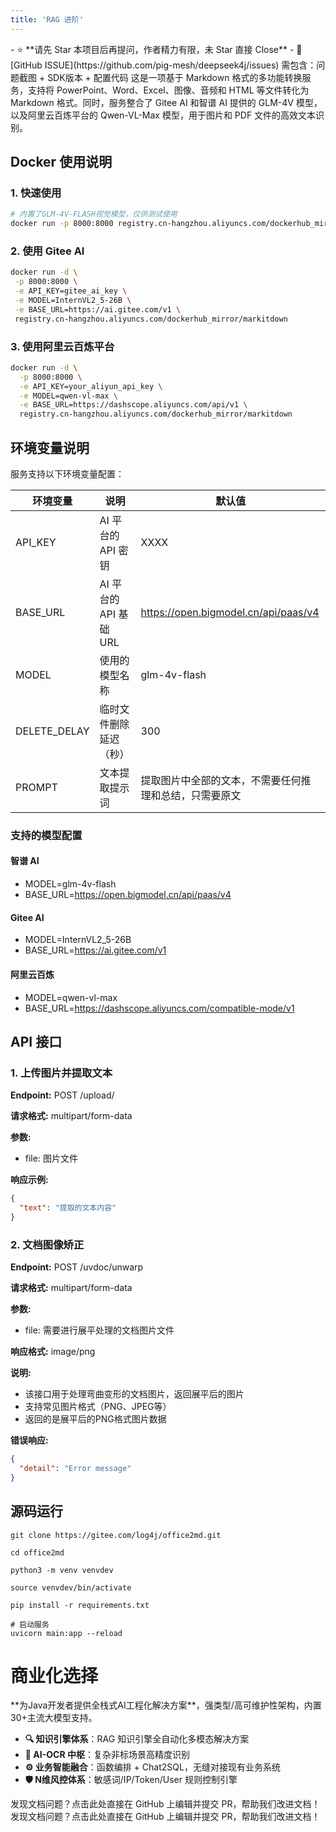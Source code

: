 ```yaml
---
title: 'RAG 进阶'
---
```


<Card title="写在最前：问题咨询请直接点击此处提交 ISSUE" icon="star" href="https://github.com/pig-mesh/deepseek4j/issues">
- ⭐️ **请先 Star 本项目后再提问，作者精力有限，未 Star 直接 Close**
- 🐞 [GitHub ISSUE](https://github.com/pig-mesh/deepseek4j/issues) 需包含：问题截图 + SDK版本 + 配置代码  
</Card>

<Card title="什么是office2md" icon="link" href="https://github.com/pig-mesh/office2md">
这是一项基于 Markdown 格式的多功能转换服务，支持将 PowerPoint、Word、Excel、图像、音频和 HTML 等文件转化为 Markdown 格式。同时，服务整合了 Gitee AI 和智谱 AI 提供的 GLM-4V 模型，以及阿里云百炼平台的 Qwen-VL-Max 模型，用于图片和 PDF 文件的高效文本识别。
</Card>


## Docker 使用说明

### 1. 快速使用

```bash
# 内置了GLM-4V-FLASH视觉模型，仅供测试使用
docker run -p 8000:8000 registry.cn-hangzhou.aliyuncs.com/dockerhub_mirror/markitdown
```

### 2. 使用 Gitee AI

```bash
docker run -d \
 -p 8000:8000 \
 -e API_KEY=gitee_ai_key \
 -e MODEL=InternVL2_5-26B \
 -e BASE_URL=https://ai.gitee.com/v1 \
 registry.cn-hangzhou.aliyuncs.com/dockerhub_mirror/markitdown
```

### 3. 使用阿里云百炼平台

```bash
docker run -d \
  -p 8000:8000 \
  -e API_KEY=your_aliyun_api_key \
  -e MODEL=qwen-vl-max \
  -e BASE_URL=https://dashscope.aliyuncs.com/api/v1 \
  registry.cn-hangzhou.aliyuncs.com/dockerhub_mirror/markitdown
```

## 环境变量说明

服务支持以下环境变量配置：

| 环境变量     | 说明                   | 默认值                                                 |
| ------------ | ---------------------- | ------------------------------------------------------ |
| API_KEY      | AI 平台的 API 密钥     | XXXX                                                   |
| BASE_URL     | AI 平台的 API 基础 URL | https://open.bigmodel.cn/api/paas/v4                   |
| MODEL        | 使用的模型名称         | glm-4v-flash                                           |
| DELETE_DELAY | 临时文件删除延迟（秒） | 300                                                    |
| PROMPT       | 文本提取提示词         | 提取图片中全部的文本，不需要任何推理和总结，只需要原文 |

### 支持的模型配置

#### 智谱 AI

- MODEL=glm-4v-flash
- BASE_URL=https://open.bigmodel.cn/api/paas/v4

#### Gitee AI

- MODEL=InternVL2_5-26B
- BASE_URL=https://ai.gitee.com/v1

#### 阿里云百炼

- MODEL=qwen-vl-max
- BASE_URL=https://dashscope.aliyuncs.com/compatible-mode/v1

## API 接口

### 1. 上传图片并提取文本

**Endpoint:** POST /upload/

**请求格式:** multipart/form-data

**参数:**

- file: 图片文件

**响应示例:**

```json
{
  "text": "提取的文本内容"
}
```

### 2. 文档图像矫正

**Endpoint:** POST /uvdoc/unwarp

**请求格式:** multipart/form-data

**参数:**

- file: 需要进行展平处理的文档图片文件

**响应格式:** image/png

**说明:**

- 该接口用于处理弯曲变形的文档图片，返回展平后的图片
- 支持常见图片格式（PNG、JPEG等）
- 返回的是展平后的PNG格式图片数据

**错误响应:**

```json
{
  "detail": "Error message"
}
```

## 源码运行

```
git clone https://gitee.com/log4j/office2md.git

cd office2md 

python3 -m venv venvdev

source venvdev/bin/activate

pip install -r requirements.txt

# 启动服务
uvicorn main:app --reload
```

# 商业化选择
<Card title="PIG AI应用开发平台 | 适合中大型企业构建自主可控的AI中台" icon="link" href="https://ai.pig4cloud.com">
**为Java开发者提供全栈式AI工程化解决方案**，强类型/高可维护性架构，内置30+主流大模型支持。

- **🔍 知识引擎体系**：RAG 知识引擎全自动化多模态解决方案
- **📝 AI-OCR 中枢**：复杂非标场景高精度识别
- **⚙️ 业务智能融合**：函数编排 + Chat2SQL，无缝对接现有业务系统
- **🛡️ N维风控体系**：敏感词/IP/Token/User 规则控制引擎
</Card>

<Card title="文档有误？请协助编辑" icon="pencil" href="https://github.com/javaai-pig4cloud-com/javaai-docs/edit/main/deepseek/office2md.mdx">
  发现文档问题？点击此处直接在 GitHub 上编辑并提交 PR，帮助我们改进文档！
</Card>

<Card title="文档有误？请协助编辑" icon="pencil" href="https://github.com/javaai-pig4cloud-com/javaai-docs/edit/main/deepseek/office2md.mdx">
  发现文档问题？点击此处直接在 GitHub 上编辑并提交 PR，帮助我们改进文档！
</Card>
